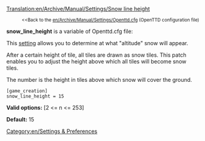 [[Translation:en/Archive/Manual/Settings/Snow line height]]

:<small><<Back to the [[en/Archive/Manual/Settings/Openttd.cfg]] (OpenTTD configuration file)</small>


'''snow_line_height''' is a variable of Openttd.cfg file:

This [[en/Archive/Manual/Settings/Advanced Settings|setting]] allows you to determine at what "altitude" snow will appear.  

After a certain height of tile, all tiles are drawn as snow tiles. This patch enables you to adjust the height above which all tiles will become snow tiles.

The number is the height in tiles above which snow will cover the ground.

<pre>
[game_creation]
snow_line_height = 15
</pre>

'''Valid options:''' [2 <= n <= 253]

'''Default:''' 15

[[Category:en/Settings & Preferences]]